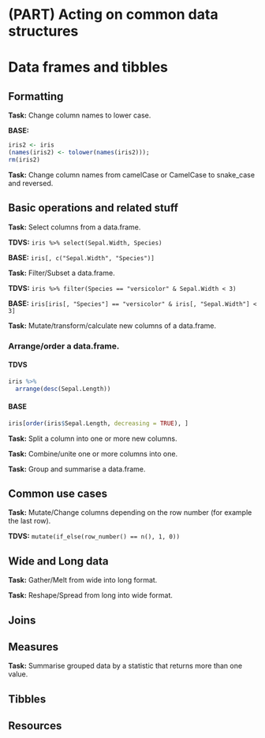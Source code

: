 # (PART) Acting on common data structures {-} 

# Data frames and tibbles

## Formatting
**Task:** Change column names to lower case.

**BASE:**
```r
iris2 <- iris
(names(iris2) <- tolower(names(iris2)));
rm(iris2)
```

**Task:** Change column names from camelCase or CamelCase to snake_case and reversed.

## Basic operations and related stuff

**Task:** Select columns from a data.frame.

**TDVS:** `iris %>% select(Sepal.Width, Species)`

**BASE:** `iris[, c("Sepal.Width", "Species")]`

**Task:** Filter/Subset a data.frame.

**TDVS:** `iris %>% filter(Species == "versicolor" & Sepal.Width < 3)`

**BASE:** `iris[iris[, "Species"] == "versicolor" & iris[, "Sepal.Width"] < 3]`

**Task:** Mutate/transform/calculate new columns of a data.frame.

### Arrange/order a data.frame.
#### TDVS
```r
iris %>%
  arrange(desc(Sepal.Length))
```

#### BASE
```r
iris[order(iris$Sepal.Length, decreasing = TRUE), ]
```


**Task:** Split a column into one or more new columns.

**Task:** Combine/unite one or more columns into one.

**Task:** Group and summarise a data.frame.

## Common use cases

**Task:** Mutate/Change columns depending on the row number (for example the last row).

**TDVS:** `mutate(if_else(row_number() == n(), 1, 0))`

## Wide and Long data

**Task:** Gather/Melt from wide into long format.

**Task:** Reshape/Spread from long into wide format.

## Joins

## Measures

**Task:** Summarise grouped data by a statistic that returns more than one value.

## Tibbles

## Resources